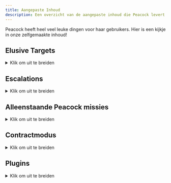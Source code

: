 ```yaml
---
title: Aangepaste Inhoud
description: Een overzicht van de aangepaste inhoud die Peacock levert.
---
```


Peacock heeft heel veel leuke dingen voor haar gebruikers. Hier is een kijkje in onze zelfgemaakte inhoud!

## Elusive Targets

<details>

<summary>Klik om uit te breiden</summary>

Binnen Peacock kan je Elusive Targets opnieuw spelen zonder een tijdlimiet gezet te hebben als je wilt herstarten (in tegenstelling tot de Elusive Target Arcade), en zonder een globaal tijdlimiet.
* **Hoe te spelen**:
    * Na Hitman 3 opgestart te hebben met Peacock, kun je naar `Career` -> `Elusive Targets` in het spel.

</details>

## Escalations

<details>
<summary>Klik om uit te breiden</summary>

* **Door Peacock-gemaakte Escalations**
  * Peacock ondersteund aangepaste (door Peacock gemaakte) escalations. Deze escalations zijn standaard beschikbaar. Je kan ook wat door Peacock gemaakte escalations zien in de [Roadmaps](https://thepeacockproject.org/wiki/roadmaps).

* **Officiële Server Escalations**
    * Peacock ondersteund ook een paar officiële server escalations, maar nog niet alle escalations zijn overgezet. Deze escalations zijn standaard beschikbaar.
* **Legacy Escalations**
    * Peacock understeund de Hitman 2016 escalations die niet naar Hitman 2 of 3 overgezet zijn. (legacy escalations).
    * Om legacy escalations te installeren, zoek je voor `legacy in: plugin-releases` in de Discord van Peacock. Download het bestand `LegacyEscalationsPlugin.js`, en zet dit bestand in dezelfe folder waar `Start Server.cmd` en `peacockpatcher.exe` in zitten.
    * Ga dan naar het `Destinations` menu, en dan naar een specifieke map om de escalations te spelen.

* Opmerking: Je kan een specifiek escalation level selecteren waarop je wilt spelen met de Escalation Level Picker tool, zoals [hier](https://thepeacockproject.org/wiki/intel/#loadout-profiles--escalation-level-picker) uitgelegd is

</details>

## Alleenstaande Peacock missies

<details>
<summary>Klik om uit te breiden</summary>

**Alleenstaande aangepaste missies**

Peacock heeft twee aangepaste missies dat alleenstaand zijn (deze missies zijn niet escalations óf contracten, maar ze zijn meer uitgewerkte "bonus missies"):
* **Traditions of the Trade**
  * Toeganglijk via `Destinations` > `Bangkok` in het spel
* **The Lee Hong Assassination**
  * Toeganglijk via `Destinations` > `Chongqing` in het spel

</details>

## Contractmodus

<details>
<summary>Klik om uit te breiden</summary>

Peacock understeund zowel officiële server- én aangepaste Peacock-contracten.

* **Featured contracts**
  * Dit bevat alle featured contracts van de officiële server, evenals een paar aangepaste (door Peacock gemaakte) contracten gemaakt door het developer team van Peacock en zelf normale Peacock gebruikers. Je kan [hier](https://thepeacockproject.org/wiki/roadmaps) een paar van deze aangepaste featured contracts vinden.
  * Hoe te spelen:
    * Ga naar het `Game Modes` -> `Contracts` -> `Featured` menu in het spel
* **Door gebruiker-gemaakte, en officiële server contracten**
  * Hoe te installeren:
      * Opmerking: Dit werkt alleen zolang de bot geauthenticeerd is voor het platform waarvan je het contract ophaalt. [Klik voor meer informatie](https://bot.hitmaps.com/).
      * Ga naar het `Game Modes` -> `Contracts` -> `Contract Lookup` menu in het spel.
      * Voer hier het officiële server contract ID (**Contracten zijn voor elk platform behalve Switch understeund**).
      * Het contract zal nu gedownload worden in de `Contracts` folder.
  * Hoe te spelen: Ga naar het `Game Modes` -> `Contracts` -> `My Contracts` in het spel om het contract te spelen.
* **Door gebruiker-gemaakte, en Peacock contracten**
  * Hoe te installeren:
    * Download het `.ocre` bestand van het contract van het `share-contracts` kanaal in de Discord van Peacock. Installeer dit `.ocre` bestand naar jouw `Contracts` folder, [zoals in deze afbeelding is weergegeven](https://media.discordapp.net/attachments/833505136290299935/991101789426421760/unknown.png).
    * Hoe je jouw eigen contract kunt maken:
    * Als je een contract maakt en als je op de server van Peacock zit, wordt jouw contract opgeslagen als een `.ocre` bestand in `Contracts` folder, [zoals in deze afbeelding is weergegeven](https://media.discordapp.net/attachments/833505136290299935/991101789426421760/unknown.png).
    * Deel jouw `.ocre` bestand in het kanaal `share-contracts` van de Peacock Discord server als je wilt dat anderen jouw contract kunnen spelen.
  * Hoe te spelen:
    * Ga naar `Game Modes` -> `Contracts` -> `My Contracts` in het spel om te spelen.

</details>

## Plugins

<details>
<summary>Klik om uit te breiden</summary>

Naast de Legacy Escalations Plugin, die eerder omschreven is in de Escalations sectie, ondersteund Peacock ook een breed aantal server side mods (plugins). Deze mods bevatten, maar zijn niet beperkt tot:
* **Kill Everyone Mode**
  * Alle echte NPC's zijn als doelwit gemarkeerd. Je kan Silent Assassin terugkrijgen nadat je iedereen hebt vermoord.
  * Opmerking: Werkt mogelijk minder goed met maps die meer dan 200+ doelwitten bevatten. Geweren kunnen willekeurig vastlopen. Mogelijk moet je beginnen met doden via melee.
* **Sarajevo Six**
  * Bonus missies anders alleen beschikbaar op de Playstation versie van Hitman 2016.
  * Installatie instructies: https://rentry.org/H3_TS6
* **Plugins om anders ongebruikte wapens toe te voegen aan het spel**
* **Plugins om bestaande wapens en vermommingen te bewerken**
* **Hoe je plugins moet installeren**:
    * In grote lijnen, om plugins te installeren, ga je naar `#plugin-releases` in de Discord server van Peacock, en dan download je de plugin waarin je interesse hebt.
    * Installeer dan de plugin in dezelfde folder waar `Start Server.cmd` en `peacockpatcher.exe` in zitten.
  * Kijk voor verdere instructies in het `#plugin-releases` kanaal voor een specifieke plugin; sommige plugins kunnen meerdere installatiestappen hebben en/of kunnen mogelijk niet werken met nieuwere versies van Peacock.

**Opmerking: Plugins zijn maar een klein deel van het modding-gedeelte van Hitman. Veel Hitman mods worden client-side uitgevoerd en zijn buiten het bereik van Peacock.** Meer normaal-gebruikte mods, buiten bereik van Peacock, zijn hier geaggregeerd:
  * [Nexusmods](https://www.nexusmods.com/hitman3)
  * [Glacier Modding Discord](https://discord.com/invite/6UDtuYhZP6)

</details>
